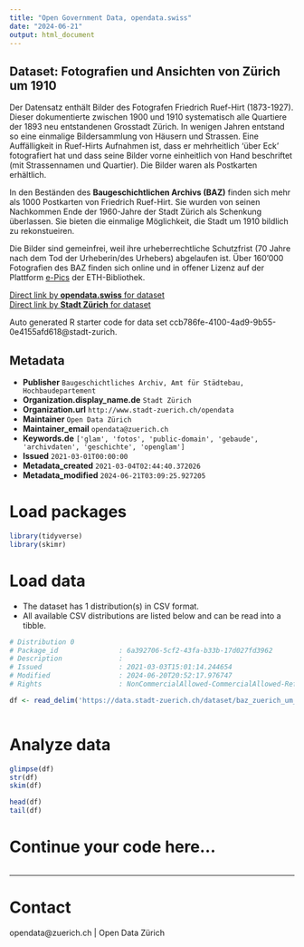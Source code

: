 ```yaml
---
title: "Open Government Data, opendata.swiss"
date: "2024-06-21"
output: html_document
---
```


## Dataset: Fotografien und Ansichten von Zürich um 1910

Der Datensatz enthält Bilder des Fotografen Friedrich Ruef-Hirt (1873-1927). Dieser dokumentierte zwischen 1900 und 1910 systematisch alle Quartiere der 1893 neu entstandenen Grosstadt Zürich. In wenigen Jahren entstand so eine einmalige Bildersammlung von Häusern und Strassen. Eine Auffälligkeit in Ruef-Hirts Aufnahmen ist, dass er mehrheitlich 'über Eck' fotografiert hat und dass seine Bilder vorne einheitlich von Hand beschriftet (mit Strassennamen und Quartier). Die Bilder waren als Postkarten erhältlich.

In den Beständen des **Baugeschichtlichen Archivs (BAZ)** finden sich mehr als 1000 Postkarten von Friedrich Ruef-Hirt. Sie wurden von seinen Nachkommen Ende der 1960-Jahre der Stadt Zürich als Schenkung überlassen. Sie bieten die einmalige Möglichkeit, die Stadt um 1910 bildlich zu rekonstueiren.

Die Bilder sind gemeinfrei, weil ihre urheberrechtliche Schutzfrist (70 Jahre nach dem Tod der Urheberin/des Urhebers) abgelaufen ist. Über 160'000 Fotografien des BAZ finden sich online und in offener Lizenz auf der Plattform [e-Pics](https://baz.e-pics.ethz.ch/) der ETH-Bibliothek.

[Direct link by **opendata.swiss** for dataset](https://opendata.swiss/de/dataset/fotografien-und-ansichten-von-zurich-um-1910)<br>
[Direct link by **Stadt Zürich** for dataset](https://data.stadt-zuerich.ch/dataset/baz_zuerich_um_1910)

Auto generated R starter code for data set ccb786fe-4100-4ad9-9b55-0e4155afd618@stadt-zurich.

## Metadata

- **Publisher** `Baugeschichtliches Archiv, Amt für Städtebau, Hochbaudepartement`
- **Organization.display_name.de** `Stadt Zürich`
- **Organization.url** `http://www.stadt-zuerich.ch/opendata`
- **Maintainer** `Open Data Zürich`
- **Maintainer_email** `opendata@zuerich.ch`
- **Keywords.de** `['glam', 'fotos', 'public-domain', 'gebaude', 'archivdaten', 'geschichte', 'openglam']`
- **Issued** `2021-03-01T00:00:00`
- **Metadata_created** `2021-03-04T02:44:40.372026`
- **Metadata_modified** `2024-06-21T03:09:25.927205`


# Load packages

```r

library(tidyverse)
library(skimr)

```

# Load data

-   The dataset has 1 distribution(s) in CSV format.
-   All available CSV distributions are listed below and can be read into a tibble.

```r

# Distribution 0
# Package_id               : 6a392706-5cf2-43fa-b33b-17d027fd3962
# Description              : 
# Issued                   : 2021-03-03T15:01:14.244654
# Modified                 : 2024-06-20T20:52:17.976747
# Rights                   : NonCommercialAllowed-CommercialAllowed-ReferenceRequired

df <- read_delim('https://data.stadt-zuerich.ch/dataset/baz_zuerich_um_1910/download/baz_zuerich_um_1910.csv')



```

# Analyze data

```r

glimpse(df)
str(df)
skim(df)

head(df)
tail(df)

```

# Continue your code here...

```r

```

------------------------------------------------------------------------

# Contact

opendata@zuerich.ch | Open Data Zürich
